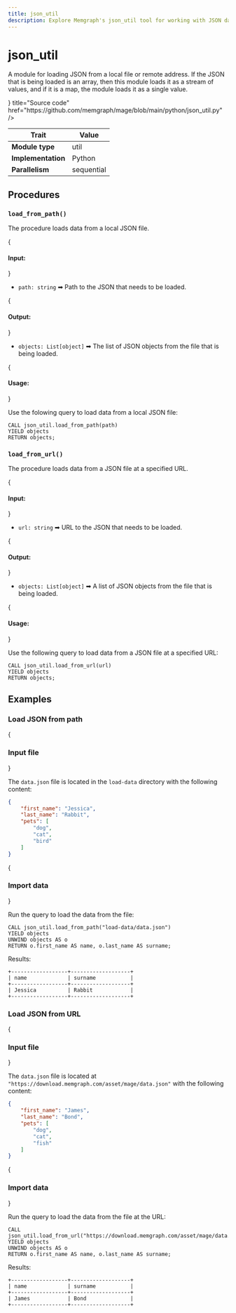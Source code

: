 ```yaml
---
title: json_util
description: Explore Memgraph's json_util tool for working with JSON data within graphs. Learn how to work with JSON data using tutorials and documentation in Memgraph.
---
```



# json_util

A module for loading JSON from a local file or remote address. If the JSON that
is being loaded is an array, then this module loads it as a stream of values,
and if it is a map, the module loads it as a single value.

<Cards>
  <Cards.Card
    icon={<GitHub />}
    title="Source code"
    href="https://github.com/memgraph/mage/blob/main/python/json_util.py"
  />
</Cards>

| Trait               | Value      |
| ------------------- | ---------- |
| **Module type**     | util       |
| **Implementation**  | Python     |
| **Parallelism**     | sequential |

## Procedures

### `load_from_path()`

The procedure loads data from a local JSON file.

{<h4 className="custom-header"> Input: </h4>}

* `path: string` ➡ Path to the JSON that needs to be loaded.

{<h4 className="custom-header"> Output: </h4>}

* `objects: List[object]` ➡ The list of JSON objects from the file that is being loaded.

{<h4 className="custom-header"> Usage: </h4>}

Use the folowing query to load data from a local JSON file:

```cypher
CALL json_util.load_from_path(path) 
YIELD objects
RETURN objects;
```

### `load_from_url()`

The procedure loads data from a JSON file at a specified URL.

{<h4 className="custom-header"> Input: </h4>}

* `url: string` ➡ URL to the JSON that needs to be loaded.

{<h4 className="custom-header"> Output: </h4>}

* `objects: List[object]` ➡ A list of JSON objects from the file that is being loaded.

{<h4 className="custom-header"> Usage: </h4>}

Use the following query to load data from a JSON file at a specified URL:

```cypher
CALL json_util.load_from_url(url) 
YIELD objects
RETURN objects;
```

## Examples

### Load JSON from path

<Steps>

{<h3 className="custom-header"> Input file </h3>}

The `data.json` file is located in the `load-data` directory with the following
content:

```json
{
	"first_name": "Jessica",
	"last_name": "Rabbit",
	"pets": [
		"dog",
		"cat",
		"bird"
	]
}
```

{<h3 className="custom-header"> Import data </h3>}

Run the query to load the data from the file:

```cypher
CALL json_util.load_from_path("load-data/data.json") 
YIELD objects
UNWIND objects AS o
RETURN o.first_name AS name, o.last_name AS surname;
```

Results:

```plaintext
+------------------+-------------------+
| name             | surname           |
+------------------+-------------------+
| Jessica          | Rabbit            |
+------------------+-------------------+
```
</Steps>

### Load JSON from URL

<Steps>

{<h3 className="custom-header"> Input file </h3>}

The `data.json` file is located at `"https://download.memgraph.com/asset/mage/data.json"` with the following
content:

```json
{
	"first_name": "James",
	"last_name": "Bond",
	"pets": [
		"dog",
		"cat",
		"fish"
	]
}
```

{<h3 className="custom-header"> Import data </h3>}

Run the query to load the data from the file at the URL:

```cypher
CALL json_util.load_from_url("https://download.memgraph.com/asset/mage/data.json") 
YIELD objects
UNWIND objects AS o
RETURN o.first_name AS name, o.last_name AS surname;
```

Results:

```plaintext
+------------------+-------------------+
| name             | surname           |
+------------------+-------------------+
| James            | Bond              |
+------------------+-------------------+
```
</Steps>